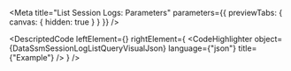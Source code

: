 
<Meta title="List Session Logs: Parameters" parameters={{ previewTabs: { canvas: { hidden: true } } }} />

<DescriptedCode
  leftElement={<DataSsmSessionLogListQueryDesc />}
  rightElement={
    <CodeHighlighter
      object={DataSsmSessionLogListQueryVisualJson}
      language={"json"}
      title={"Example"}
    />
  }
/>
